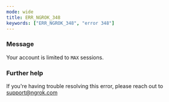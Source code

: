 ```yaml
---
mode: wide
title: ERR_NGROK_348
keywords: ["ERR_NGROK_348", "error 348"]
---
```



### Message

Your account is limited to `MAX` sessions.

<ErrorDetails />

### Further help

If you're having trouble resolving this error, please reach out to [support@ngrok.com](mailto:support@ngrok.com?subject=Help%20with%20ERR_NGROK_348)
